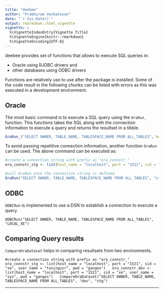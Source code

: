 ```yaml
---
title: "deebee"
author: "Prabhuram Venkatesan"
date: "`r Sys.Date()`"
output: rmarkdown::html_vignette
vignette: >
  %\VignetteIndexEntry{Vignette Title}
  %\VignetteEngine{knitr::rmarkdown}
  %\VignetteEncoding{UTF-8}
---
```


deebee provides set of functions that allows to execute SQL queries in:

- Oracle using RJDBC drivers and 
- other databases using ODBC drivers

Functions are relatively use to use after the package is installed. Some of the code result in the following chunks can be listed with errors as this was executed in a development environment.

## Oracle

The most basic command is to execute a SQL query using the `OraRun_` function. This functions takes the SQL along with the connection information to execute a query and returns the resultset in a tibble.

```r
OraRun_("SELECT OWNER, TABLE_NAME, TABLESPACE_NAME FROM ALL_TABLES", host_name = "localhost", port = "1521", sid = "xe", user_name = "tuningusr", pwd = "ganges")
```

To avoid passing repetitive connection information, another function `OraRun` can be used. The above command can be executed as: 

```r
#create a connection string with prefix as "ora_connstr_"
ora_connstr_stg <- list(host_name = "localhost", port = "1521", sid = "xe", user_name = "tuningusr", pwd = "ganges")

#call OraRun once the connection string is defined
OraRun("SELECT OWNER, TABLE_NAME, TABLESPACE_NAME FROM ALL_TABLES", "stg")

```

## ODBC

`ODBCRun` is implemented to use a DSN to establish a connection to execute a query.

`
ODBCRun("SELECT OWNER, TABLE_NAME, TABLESPACE_NAME FROM ALL_TABLES", "LOCAL_XE")
`


## Comparing Query results

`CompareOraDataset` helps in comparing resultsets from two environments. 

`
#create a connection string with prefix as "ora_connstr_"  
ora_connstr_stg <- list(host_name = "localhost", port = "1521", sid = "xe", user_name = "tuningusr", pwd = "ganges")  
ora_connstr_dev <- list(host_name = "localhost", port = "1521", sid = "xe", user_name = "sys", pwd = "ganges")  
CompareOraDataset("SELECT OWNER, TABLE_NAME, TABLESPACE_NAME FROM ALL_TABLES", "dev", "stg")  
`

***


